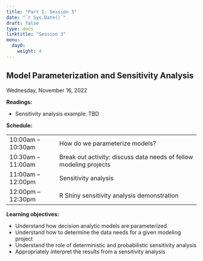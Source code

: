 ```yaml
---
title: "Part I: Session 3"
date: "`r Sys.Date()`"
draft: false
type: docs
linktitle: "Session 3"
menu:
  day0:
    weight: 4
---
```


## Model Parameterization and Sensitivity Analysis

Wednesday, November 16, 2022

**Readings:**

- Sensitivity analysis example: TBD


**Schedule:**

|                            |            |
|---------------|:-----------------------------------------|
| 10:00am – 10:30am   | How do we parameterize models? |
| 10:30am – 11:00am  | Break out activity: discuss data needs of fellow modeling projects | 
| 11:00am – 12:00pm | Sensitivity analysis |
| 12:00pm – 12:30pm | R Shiny sensitivity analysis demonstration |


**Learning objectives:**

- Understand how decision analytic models are parameterized
-	Understand how to determine the data needs for a given modeling project
-	Understand the role of deterministic and probabilistic sensitivity analysis
-	Appropriately interpret the results from a sensitivity analysis


